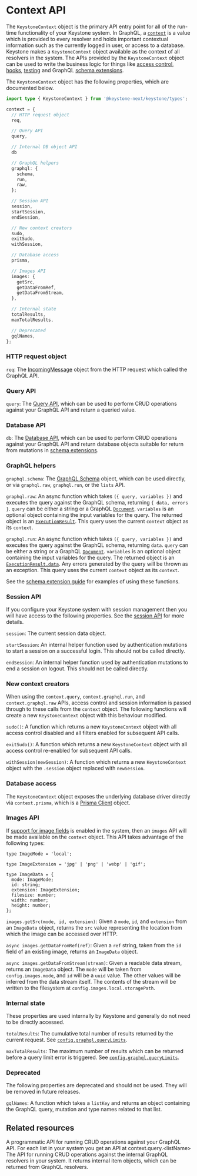
# Context API

The `KeystoneContext` object is the primary API entry point for all of the run-time functionality of your Keystone system.
In GraphQL, a [`context`](https://graphql.org/learn/execution/#root-fields-resolvers) is a value which is provided to every resolver and holds important contextual information such as the currently logged in user, or access to a database.
Keystone makes a `KeystoneContext` object available as the context of all resolvers in the system.
The APIs provided by the `KeystoneContext` object can be used to write the business logic for things like [access control](../guides/access-control), [hooks](../guides/hooks), [testing](../guides/testing) and GraphQL [schema extensions](../guides/schema-extension).

The `KeystoneContext` object has the following properties, which are documented below.

```typescript
import type { KeystoneContext } from '@keystone-next/keystone/types';

context = {
  // HTTP request object
  req,

  // Query API
  query,

  // Internal DB object API
  db

  // GraphQL helpers
  graphql: {
    schema,
    run,
    raw,
  };

  // Session API
  session,
  startSession,
  endSession,

  // New context creators
  sudo,
  exitSudo,
  withSession,

  // Database access
  prisma,

  // Images API
  images: {
    getSrc,
    getDataFromRef,
    getDataFromStream,
  },

  // Internal state
  totalResults,
  maxTotalResults,

  // Deprecated
  gqlNames,
};
```

### HTTP request object

`req`: The [IncomingMessage](https://nodejs.org/api/http.html#http_class_http_incomingmessage) object from the HTTP request which called the GraphQL API.

### Query API

`query`: The [Query API](./query), which can be used to perform CRUD operations against your GraphQL API and return a queried value.

### Database API

`db`: The [Database API](./db-items), which can be used to perform CRUD operations against your GraphQL API and return database objects suitable for return from mutations in [schema extensions](../guides/schema-extension).

### GraphQL helpers

`graphql.schema`: The [GraphQL Schema](https://graphql.org/graphql-js/type/#graphqlschema) object, which can be used directly, or via `graphql.raw`, `graphql.run`, or the `lists` API.

`graphql.raw`: An async function which takes `({ query, variables })` and executes the query against the GraphQL schema, returning `{ data, errors }`.
`query` can be either a string or a GraphQL [`Document`](https://graphql.org/graphql-js/language/#parse).
`variables` is an optional object containing the input variables for the query.
The returned object is an [`ExecutionResult`](https://graphql.org/graphql-js/execution/).
This query uses the current `context` object as its `context`.

`graphql.run`: An async function which takes `({ query, variables })` and executes the query against the GraphQL schema, returning `data`.
`query` can be either a string or a GraphQL [`Document`](https://graphql.org/graphql-js/language/#parse).
`variables` is an optional object containing the input variables for the query.
The returned object is an [`ExecutionResult.data`](https://graphql.org/graphql-js/execution/).
Any errors generated by the query will be thrown as an exception.
This query uses the current `context` object as its `context`.

See the [schema extension guide](../guides/schema-extension) for examples of using these functions.

### Session API

If you configure your Keystone system with session management then you will have access to the following properties.
See the [session API](./session#session-context) for more details.

`session`: The current session data object.

`startSession`: An internal helper function used by authentication mutations to start a session on a successful login. This should not be called directly.

`endSession`: An internal helper function used by authentication mutations to end a session on logout. This should not be called directly.

### New context creators

When using the `context.query`, `context.graphql.run`, and `context.graphql.raw` APIs, access control and session information is passed through to these calls from the `context` object.
The following functions will create a new `KeystoneContext` object with this behaviour modified.

`sudo()`: A function which returns a new `KeystoneContext` object with all access control disabled and all filters enabled for subsequent API calls.

`exitSudo()`: A function which returns a new `KeystoneContext` object with all access control re-enabled for subsequent API calls.

`withSession(newSession)`: A function which returns a new `KeystoneContext` object with the `.session` object replaced with `newSession`.

### Database access

The `KeystoneContext` object exposes the underlying database driver directly via `context.prisma`, which is a [Prisma Client](https://www.prisma.io/docs/reference/api-reference/prisma-client-reference) object.

### Images API

If [support for image fields](./config#images) is enabled in the system, then an `images` API will be made available on the `context` object.
This API takes advantage of the following types:

```
type ImageMode = 'local';

type ImageExtension = 'jpg' | 'png' | 'webp' | 'gif';

type ImageData = {
  mode: ImageMode;
  id: string;
  extension: ImageExtension;
  filesize: number;
  width: number;
  height: number;
};
```

`images.getSrc(mode, id, extension)`: Given a `mode`, `id`, and `extension` from an `ImageData` object, returns the `src` value representing the location from which the image can be accessed over HTTP.

`async images.getDataFromRef(ref)`: Given a `ref` string, taken from the `id` field of an existing image, returns an `ImageData` object.

`async images.getDataFromStream(stream)`: Given a readable data stream, returns an `ImageData` object. The `mode` will be taken from `config.images.mode`, and `id` will be a `uuid` value. The other values will be inferred from the data stream itself. The contents of the stream will be written to the filesystem at `config.images.local.storagePath`.

### Internal state

These properties are used internally by Keystone and generally do not need to be directly accessed.

`totalResults`: The cumulative total number of results returned by the current request. See [`config.graphql.queryLimits`](./config#graphql).

`maxTotalResults`: The maximum number of results which can be returned before a query limit error is triggered. See [`config.graphql.queryLimits`](./apis/config#graphql).

### Deprecated

The following properties are deprecated and should not be used.
They will be removed in future releases.

`gqlNames`: A function which takes a `listKey` and returns an object containing the GraphQL query, mutation and type names related to that list.

## Related resources

<RelatedContent>
  <Well
    heading="Query API Reference"
    href="/docs/apis/query"
    >
    A programmatic API for running CRUD operations against your GraphQL API. For each list in your system you get an API at <InlineCode>context.query.&lt;listName&gt;</InlineCode>
  </Well>
  <Well
    heading="DB API Reference"
    href="/docs/apis/db-items"
    >
    The API for running CRUD operations against the internal GraphQL resolvers in your system. It returns internal item objects, which can be returned from GraphQL resolvers.
  </Well>
</RelatedContent>

